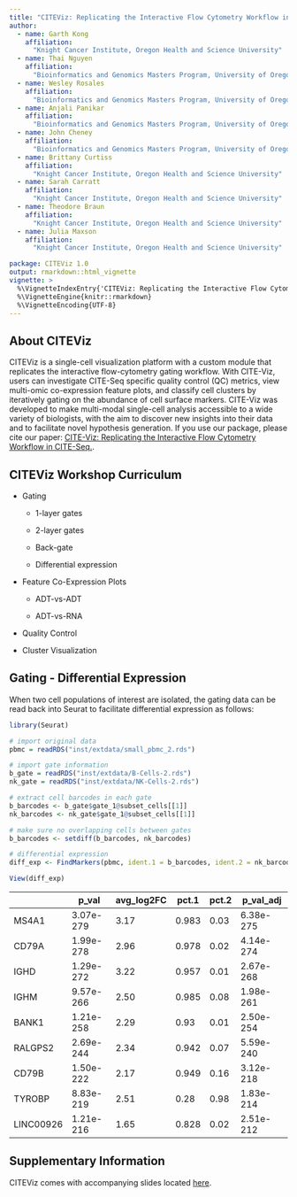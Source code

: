 ---
title: "CITEViz: Replicating the Interactive Flow Cytometry Workflow in CITE-Seq"
author:
  - name: Garth Kong
    affiliation:
      "Knight Cancer Institute, Oregon Health and Science University"
  - name: Thai Nguyen
    affiliation:
      "Bioinformatics and Genomics Masters Program, University of Oregon"
  - name: Wesley Rosales
    affiliation:
      "Bioinformatics and Genomics Masters Program, University of Oregon"
  - name: Anjali Panikar
    affiliation:
      "Bioinformatics and Genomics Masters Program, University of Oregon"
  - name: John Cheney
    affiliation:
      "Bioinformatics and Genomics Masters Program, University of Oregon"
  - name: Brittany Curtiss
    affiliation:
      "Knight Cancer Institute, Oregon Health and Science University"
  - name: Sarah Carratt
    affiliation:
      "Knight Cancer Institute, Oregon Health and Science University"
  - name: Theodore Braun
    affiliation:
      "Knight Cancer Institute, Oregon Health and Science University"
  - name: Julia Maxson
    affiliation:
      "Knight Cancer Institute, Oregon Health and Science University"

package: CITEViz 1.0
output: rmarkdown::html_vignette
vignette: >
  %\VignetteIndexEntry{'CITEViz: Replicating the Interactive Flow Cytometry Workflow in CITE-Seq'}
  %\VignetteEngine{knitr::rmarkdown}
  %\VignetteEncoding{UTF-8}
---

## About CITEViz

CITEViz is a single-cell visualization platform with a custom module that replicates the interactive flow-cytometry gating workflow. With CITE-Viz, users can investigate CITE-Seq specific quality control (QC) metrics, view multi-omic co-expression feature plots, and classify cell clusters by iteratively gating on the abundance of cell surface markers. CITE-Viz was developed to make multi-modal single-cell analysis accessible to a wide variety of biologists, with the aim to discover new insights into their data and to facilitate novel hypothesis generation. If you use our package, please cite our paper: [CITE-Viz: Replicating the Interactive Flow Cytometry Workflow in CITE-Seq.](https://www.biorxiv.org/content/10.1101/2022.05.15.491411v1). 

## CITEViz Workshop Curriculum

* Gating

    * 1-layer gates

    * 2-layer gates

    * Back-gate

    * Differential expression

* Feature Co-Expression Plots

    * ADT-vs-ADT

    * ADT-vs-RNA

* Quality Control

* Cluster Visualization

## Gating - Differential Expression

When two cell populations of interest are isolated, the gating data can be read back into Seurat to facilitate differential expression as follows:

```{r eval=FALSE}
library(Seurat)

# import original data
pbmc = readRDS("inst/extdata/small_pbmc_2.rds")

# import gate information
b_gate = readRDS("inst/extdata/B-Cells-2.rds")
nk_gate = readRDS("inst/extdata/NK-Cells-2.rds")

# extract cell barcodes in each gate
b_barcodes <- b_gate$gate_1@subset_cells[[1]]
nk_barcodes <- nk_gate$gate_1@subset_cells[[1]]
```

```{r eval=FALSE}
# make sure no overlapping cells between gates
b_barcodes <- setdiff(b_barcodes, nk_barcodes)

# differential expression
diff_exp <- FindMarkers(pbmc, ident.1 = b_barcodes, ident.2 = nk_barcodes)

View(diff_exp)
```

|           | p_val                 | avg_log2FC | pct.1 | pct.2 | p_val_adj             |
|-----------|-----------------------|------------|-------|-------|-----------------------|
| MS4A1     | 3.07e-279 | 3.17       | 0.983 | 0.03  | 6.38e-275 |
| CD79A     | 1.99e-278 | 2.96       | 0.978 | 0.02  | 4.14e-274  |
| IGHD      | 1.29e-272  | 3.22       | 0.957 | 0.01  | 2.67e-268 |
| IGHM      | 9.57e-266 | 2.50       | 0.985 | 0.08  | 1.98e-261 |
| BANK1     | 1.21e-258 | 2.29       | 0.93  | 0.01  | 2.50e-254 |
| RALGPS2   | 2.69e-244 | 2.34       | 0.942 | 0.07  | 5.59e-240 |
| CD79B     | 1.50e-222 | 2.17       | 0.949 | 0.16  | 3.12e-218 |
| TYROBP    | 8.83e-219 | 2.51       | 0.28  | 0.98  | 1.83e-214 |
| LINC00926 | 1.21e-216 | 1.65       | 0.828 | 0.02  | 2.51e-212 |

## Supplementary Information

CITEViz comes with accompanying slides located [here](https://docs.google.com/presentation/d/1n5w68g73PxtCr951nfARrcublmCPtjEV/edit?usp=sharing&ouid=103073204322243618372&rtpof=true&sd=true).
